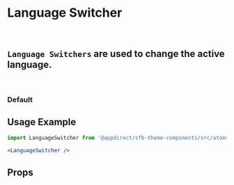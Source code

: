 
<Meta title="Atoms/LanguageSwitcher" component={LanguageSwitcher} />

# Language Switcher
<br />

## `Language Switchers` are used to change the active language.
<br />

### Default
<Canvas>
    <Story name="Default">
        <LanguageSwitcher {...localeMock} />
    </Story>
</Canvas>

## Usage Example
```jsx
import LanguageSwitcher from '@appdirect/sfb-theme-components/src/atoms/language-switcher/LanguageSwitcher';

<LanguageSwitcher />
```

## Props
<ArgsTable of={LanguageSwitcher} />
